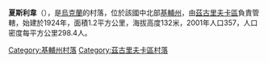 {{coord|50|29|26|N|31|51|19|E|scale:30000|display=title}}

'''夏斯利韋'''（{{lang-uk|Щасливе}}），是[[烏克蘭|烏克蘭]]的村落，位於該國中北部[[基輔州|基輔州]]，由[[茲古里夫卡區|茲古里夫卡區]]負責管轄，始建於1924年，面積1.2平方公里，海拔高度132米，2001年人口357，人口密度每平方公里298.4人。

{{DEFAULTSORT:Леніне}}
[[Category:基輔州村落|Category:基輔州村落]]
[[Category:茲古里夫卡區村落|Category:茲古里夫卡區村落]]


{{Kiev-geo-stub}}